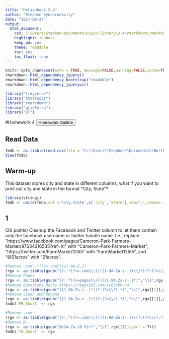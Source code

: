```yaml
---
title: "Holsenbeck_S_4"
author: "Stephen Synchronicity"
date: "2017-09-27"
output: 
  html_document: 
    css: C:\Users\Stephen\Documents\R\win-library\3.4\rmarkdown\rmarkdown\templates\neu_hwk\resources\styles.css
    highlight: zenburn
    keep_md: yes
    theme: readable
    toc: yes
    toc_float: true
---
```

```r
knitr::opts_chunk$set(echo = TRUE, message=FALSE,warning=FALSE,cache=TRUE, fig.align='center', fig.height=3.5, fig.width=5, tidy=TRUE, tidy.opts=list(width.cutoff=80))
rmarkdown::html_dependency_jquery()
rmarkdown::html_dependency_bootstrap("readable")
rmarkdown::html_dependency_jqueryui()
```
```r
library("tidyverse")
library("htmltools")
library("rmarkdown")
library("gridExtra")
library("DT")
```

#Homework 4
<button data-toggle="collapse" data-target="#demo" class="btn">Homework Outline</button>
<div id="demo" class="collapse">

</div>
## Read Data
```r
fmdb <- as.tibble(read.csv(file = "C:\\Users\\Stephen\\Documents\\Northeastern\\DA 5020 - Collect Store Retrieve Data\\Homework\\HWK4\\farmers_market.csv"))
View(fmdb)
```
## Warm-up
This dataset stores city and state in different columns, what if you want to print out city and state in the format “City, State”?
```r
library(stringi)
fmdb <- unite(fmdb,col ='City,State',c(`city`,`State`),sep=",",remove = F)
```
## 1
(20 points) Cleanup the Facebook and Twitter column to let them contain only the facebook username or twitter handle name. I.e., replace “https://www.facebook.com/pages/Cameron-Park-Farmers-Market/97634216535?ref=hl” with “Cameron-Park-Farmers-Market”, “https://twitter.com/FarmMarket125th” with “FarmMarket125th”, and “@21acres” with “21acres”.
```r
#Remove .com .*(?<=.com/)([1-9A-Z.])
(rgx <- as.tibble(gsub("(?:.*(?<=.com\\/))([1-9A-Za-z-.]+\\/?)(?:(?=\\/).*)?","\\1",fmdb$Facebook,perl = T)))
#Remove Pages
(rgx <- as.tibble(gsub("(?:.*(?<=pages\\/))([1-9A-Za-z-.]*)","\\1",rgx[[1]],perl = T)))
#Remove Questions Marks https://regex101.com/r/6349Pu/4
(rgx <- as.tibble(gsub("([1-9A-Za-z-.]*)(?:(?=\\?).*)","\\1",rgx[[1]],perl = T)))
#Remove Slash and beyond
(rgx <- as.tibble(gsub("([1-9A-Za-z-.]*)(?:(?=\\/).*)","\\1",rgx[[1]],perl = T)))
fmdb$`FB_Short` <- rgx
```
```r
#Remove .com
(rgx <- as.tibble(gsub("(?:.*(?<=.com\\/))([1-9A-Za-z-.]+)(?:(?=\\/).*)?","\\1",fmdb$Twitter,perl = T)))
#Remove @
(rgx <- as.tibble(gsub("@([A-Za-z0-9]+)","\\1",rgx[[1]],perl = T)))
fmdb$`TW_Short` <- rgx
```

